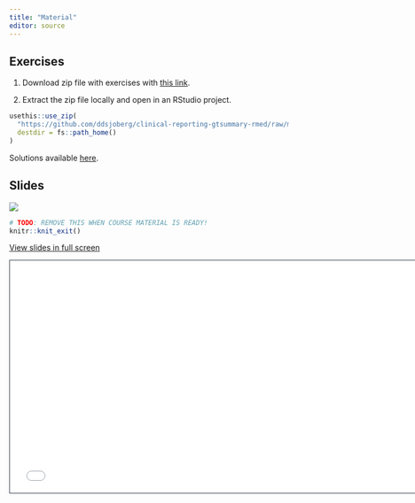 ```yaml
---
title: "Material"
editor: source
---
```


## Exercises

1. Download zip file with exercises with [this link](https://github.com/ddsjoberg/clinical-reporting-gtsummary-rmed/raw/main/exercises/exercises.zip).

1. Extract the zip file locally and open in an RStudio project.

```r
usethis::use_zip(
  "https://github.com/ddsjoberg/clinical-reporting-gtsummary-rmed/raw/main/exercises/exercises.zip",
  destdir = fs::path_home()
)
```

Solutions available [here](../exercises/solutions.html).

## Slides

![](images/coming-soon.gif)

```r
# TODO: REMOVE THIS WHEN COURSE MATERIAL IS READY!
knitr::knit_exit()
```

[View slides in full screen](../slides/index.html)

```{=html}
<iframe class="slide-deck" src="../slides/" height="420" width="747" style="border: 1px solid #2e3846;"></iframe>
```

